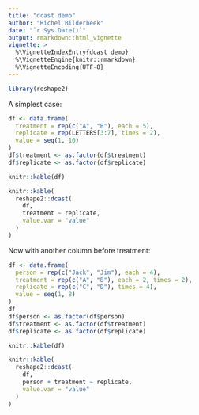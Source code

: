 ```yaml
---
title: "dcast demo"
author: "Richel Bilderbeek"
date: "`r Sys.Date()`"
output: rmarkdown::html_vignette
vignette: >
  %\VignetteIndexEntry{dcast demo}
  %\VignetteEngine{knitr::rmarkdown}
  %\VignetteEncoding{UTF-8}
---
```


```r
library(reshape2)
```

A simplest case:

```r
df <- data.frame(
  treatment = rep(c("A", "B"), each = 5),
  replicate = rep(LETTERS[3:7], times = 2),
  value = seq(1, 10)
)
df$treatment <- as.factor(df$treatment)
df$replicate <- as.factor(df$replicate)

knitr::kable(df)

knitr::kable(
  reshape2::dcast(
    df, 
    treatment ~ replicate, 
    value.var = "value"
  )
)
```

Now with another column before treatment:

```r
df <- data.frame(
  person = rep(c("Jack", "Jim"), each = 4),
  treatment = rep(c("A", "B"), each = 2, times = 2),
  replicate = rep(c("C", "D"), times = 4),
  value = seq(1, 8)
)
df
df$person <- as.factor(df$person)
df$treatment <- as.factor(df$treatment)
df$replicate <- as.factor(df$replicate)

knitr::kable(df)

knitr::kable(
  reshape2::dcast(
    df, 
    person + treatment ~ replicate, 
    value.var = "value"
  )
)
```


